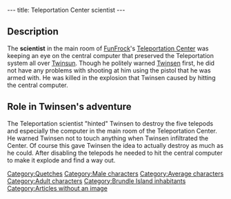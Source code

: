 ---
title: Teleportation Center scientist
---

{{Character|
Name=Teleportation Center scientist|
Image=DIVERS.gif|
Race=[[Quetch]]|
Gender=Male|
Size=Medium|
Age=Adult}}

{{Quote|
Quote=Get out of here without breaking anything and we’ll take it into consideration.|
Character=Teleportation Center scientist}}

==Description==
The '''scientist''' in the main room of [[FunFrock]]'s [[Teleportation Center]] was keeping an eye on the central computer that preserved the Teleportation system all over [[Twinsun]]. Though he politely warned [[Twinsen]] first, he did not have any problems with shooting at him using the pistol that he was armed with. He was killed in the explosion that Twinsen caused by hitting the central computer.

==Role in Twinsen's adventure==
The Teleportation scientist "hinted" Twinsen to destroy the five telepods and especially the computer in the main room of the Teleportation Center. He warned Twinsen not to touch anything when Twinsen infiltrated the Center. Of course this gave Twinsen the idea to actually destroy as much as he could. After disabling the telepods he needed to hit the central computer to make it explode and find a way out.

[[Category:Quetches]]
[[Category:Male characters]]
[[Category:Average characters]]
[[Category:Adult characters]]
[[Category:Brundle Island inhabitants]]
[[Category:Articles without an image]]
